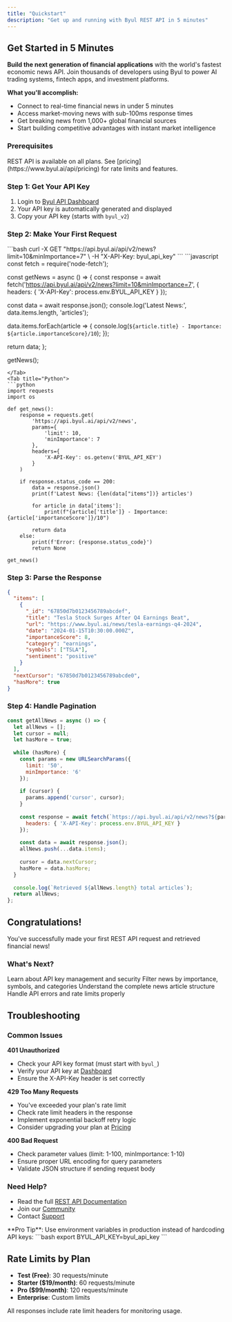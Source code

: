 ```yaml
---
title: "Quickstart"
description: "Get up and running with Byul REST API in 5 minutes"
---
```


## Get Started in 5 Minutes

**Build the next generation of financial applications** with the world's fastest economic news API. Join thousands of developers using Byul to power AI trading systems, fintech apps, and investment platforms.

**What you'll accomplish:**
- Connect to real-time financial news in under 5 minutes
- Access market-moving news with sub-100ms response times  
- Get breaking news from 1,000+ global financial sources
- Start building competitive advantages with instant market intelligence

### Prerequisites

<Info>
REST API is available on all plans. See [pricing](https://www.byul.ai/api/pricing) for rate limits and features.
</Info>

### Step 1: Get Your API Key

1. Login to [Byul API Dashboard](https://www.byul.ai/api/dashboard)
2. Your API key is automatically generated and displayed
3. Copy your API key (starts with `byul_v2`)

### Step 2: Make Your First Request

<Tabs>
<Tab title="curl">
```bash
curl -X GET "https://api.byul.ai/api/v2/news?limit=10&minImportance=7" \
  -H "X-API-Key: byul_api_key"
```
</Tab>
<Tab title="Node.js">
```javascript
const fetch = require('node-fetch');

const getNews = async () => {
  const response = await fetch('https://api.byul.ai/api/v2/news?limit=10&minImportance=7', {
    headers: {
      'X-API-Key': process.env.BYUL_API_KEY
    }
  });
  
  const data = await response.json();
  console.log('Latest News:', data.items.length, 'articles');
  
  data.items.forEach(article => {
    console.log(`${article.title} - Importance: ${article.importanceScore}/10`);
  });
  
  return data;
};

getNews();
```
</Tab>
<Tab title="Python">
```python
import requests
import os

def get_news():
    response = requests.get(
        'https://api.byul.ai/api/v2/news',
        params={
            'limit': 10,
            'minImportance': 7
        },
        headers={
            'X-API-Key': os.getenv('BYUL_API_KEY')
        }
    )
    
    if response.status_code == 200:
        data = response.json()
        print(f'Latest News: {len(data["items"])} articles')
        
        for article in data['items']:
            print(f"{article['title']} - Importance: {article['importanceScore']}/10")
        
        return data
    else:
        print(f'Error: {response.status_code}')
        return None

get_news()
```
</Tab>
</Tabs>

### Step 3: Parse the Response

```json
{
  "items": [
    {
      "_id": "67850d7b0123456789abcdef",
      "title": "Tesla Stock Surges After Q4 Earnings Beat",
      "url": "https://www.byul.ai/news/tesla-earnings-q4-2024",
      "date": "2024-01-15T10:30:00.000Z",
      "importanceScore": 8,
      "category": "earnings",
      "symbols": ["TSLA"],
      "sentiment": "positive"
    }
  ],
  "nextCursor": "67850d7b0123456789abcde0",
  "hasMore": true
}
```

### Step 4: Handle Pagination

```javascript
const getAllNews = async () => {
  let allNews = [];
  let cursor = null;
  let hasMore = true;
  
  while (hasMore) {
    const params = new URLSearchParams({
      limit: '50',
      minImportance: '6'
    });
    
    if (cursor) {
      params.append('cursor', cursor);
    }
    
    const response = await fetch(`https://api.byul.ai/api/v2/news?${params}`, {
      headers: { 'X-API-Key': process.env.BYUL_API_KEY }
    });
    
    const data = await response.json();
    allNews.push(...data.items);
    
    cursor = data.nextCursor;
    hasMore = data.hasMore;
  }
  
  console.log(`Retrieved ${allNews.length} total articles`);
  return allNews;
};
```

## Congratulations!

You've successfully made your first REST API request and retrieved financial news!

### What's Next?

<CardGroup cols={2}>
<Card title="Authentication" href="/rest-api/authentication">
Learn about API key management and security
</Card>
<Card title="Filtering News" href="/rest-api/news/filtering">
Filter news by importance, symbols, and categories
</Card>
<Card title="Data Format" href="/rest-api/news/data-format">
Understand the complete news article structure
</Card>
<Card title="Error Handling" href="/rest-api/error-handling">
Handle API errors and rate limits properly
</Card>
</CardGroup>

## Troubleshooting

### Common Issues

**401 Unauthorized**
- Check your API key format (must start with `byul_`)
- Verify your API key at [Dashboard](https://www.byul.ai/api/dashboard)
- Ensure the X-API-Key header is set correctly

**429 Too Many Requests**
- You've exceeded your plan's rate limit
- Check rate limit headers in the response
- Implement exponential backoff retry logic
- Consider upgrading your plan at [Pricing](https://www.byul.ai/api/pricing)

**400 Bad Request**
- Check parameter values (limit: 1-100, minImportance: 1-10)
- Ensure proper URL encoding for query parameters
- Validate JSON structure if sending request body

### Need Help?

- Read the full [REST API Documentation](/rest-api/overview)
- Join our [Community](https://www.byul.ai/community)
- Contact [Support](https://www.byul.ai/contact)

<Info>
**Pro Tip**: Use environment variables in production instead of hardcoding API keys:
```bash
export BYUL_API_KEY=byul_api_key
```
</Info>

## Rate Limits by Plan

- **Test (Free)**: 30 requests/minute
- **Starter ($19/month)**: 60 requests/minute
- **Pro ($99/month)**: 120 requests/minute
- **Enterprise**: Custom limits

All responses include rate limit headers for monitoring usage.